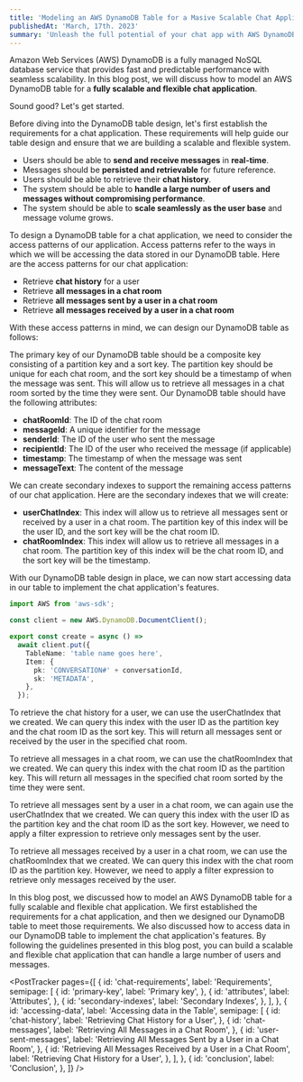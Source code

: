 ```yaml
---
title: 'Modeling an AWS DynamoDB Table for a Masive Scalable Chat Application'
publishedAt: 'March, 17th. 2023'
summary: 'Unleash the full potential of your chat app with AWS DynamoDB: Learn how to design a scalable and flexible database for your messaging needs.'
---
```


<CustomLink href='https://aws.amazon.com/dynamodb/'>Amazon Web Services (AWS) DynamoDB</CustomLink>
is a fully managed NoSQL database service that provides fast and predictable performance
with seamless scalability. In this blog post, we will discuss how to model an AWS
DynamoDB table for a **fully scalable and flexible chat application**.

<PostImage
  alt='DynamoDB notes'
  src='https://media.licdn.com/dms/image/C4E12AQFZznzQYAdPZQ/article-inline_image-shrink_1500_2232/0/1638862394136?e=1683158400&v=beta&t=BXlOYbw7IlxCU7TzbDDggv7Jcle0s4FHYb1RIFUQYRE'
  width='1000'
  height='700'
/>

Sound good? Let's get started.

<PostSubtitle id='chat-requirements' label='Requirements' />

Before diving into the DynamoDB table design, let's first establish the requirements for a chat application.
These requirements will help guide our table design and ensure that we are building a scalable and flexible system.

- Users should be able to **send and receive messages** in **real-time**.
- Messages should be **persisted and retrievable** for future reference.
- Users should be able to retrieve their **chat history**.
- The system should be able to **handle a large number of users and messages without compromising performance**.
- The system should be able to **scale seamlessly as the user base** and message volume grows.

<PostSubtitle id='designing-table' label='Designing the Table' />

To design a DynamoDB table for a chat application, we need to consider the access patterns of our application.
Access patterns refer to the ways in which we will be accessing the data stored in our DynamoDB table.
Here are the access patterns for our chat application:

- Retrieve **chat history** for a user
- Retrieve **all messages in a chat room**
- Retrieve **all messages sent by a user in a chat room**
- Retrieve **all messages received by a user in a chat room**

With these access patterns in mind, we can design our DynamoDB table as follows:

<PostMiniTitle id='primary-key' label='Primary key' />
The primary key of our DynamoDB table should be a composite key consisting of a partition
key and a sort key. The partition key should be unique for each chat room, and the
sort key should be a timestamp of when the message was sent. This will allow us to
retrieve all messages in a chat room sorted by the time they were sent.

<PostMiniTitle id='attributes' label='Attributes' />
Our DynamoDB table should have the following attributes:

- **chatRoomId**: The ID of the chat room
- **messageId**: A unique identifier for the message
- **senderId**: The ID of the user who sent the message
- **recipientId**: The ID of the user who received the message (if applicable)
- **timestamp**: The timestamp of when the message was sent
- **messageText**: The content of the message

<PostMiniTitle id='secondary-indexes' label='Secondary Indexes' />
We can create secondary indexes to support the remaining access patterns of our chat
application. Here are the secondary indexes that we will create:

- **userChatIndex**: This index will allow us to retrieve all messages sent or received by a user in a chat room. The partition key of this index will be the user ID, and the sort key will be the chat room ID.
- **chatRoomIndex**: This index will allow us to retrieve all messages in a chat room. The partition key of this index will be the chat room ID, and the sort key will be the timestamp.

<PostSubtitle id='accessing-data' label='Accessing Data in the Table' />
With our DynamoDB table design in place, we can now start accessing data in our table
to implement the chat application's features.

```ts showLineNumbers title="create-chat-conversation.ts"
import AWS from 'aws-sdk';

const client = new AWS.DynamoDB.DocumentClient();

export const create = async () =>
  await client.put({
    TableName: 'table name goes here',
    Item: {
      pk: 'CONVERSATION#' + conversationId,
      sk: 'METADATA',
    },
  });
```

<PostMiniTitle id='chat-history' label='Retrieving Chat History for a User' />
To retrieve the chat history for a user, we can use the userChatIndex that we created.
We can query this index with the user ID as the partition key and the chat room ID
as the sort key. This will return all messages sent or received by the user in the
specified chat room.

<PostMiniTitle
  id='chat-messages'
  label='Retrieving All Messages in a Chat Room'
/>
To retrieve all messages in a chat room, we can use the chatRoomIndex that we created.
We can query this index with the chat room ID as the partition key. This will return
all messages in the specified chat room sorted by the time they were sent.

<PostMiniTitle
  id='user-sent-messages'
  label='Retrieving All Messages Sent by a User in a Chat Room'
/>
To retrieve all messages sent by a user in a chat room, we can again use the userChatIndex
that we created. We can query this index with the user ID as the partition key and
the chat room ID as the sort key. However, we need to apply a filter expression to
retrieve only messages sent by the user.

<PostMiniTitle
  id='user-messages'
  label='Retrieving All Messages Received by a User in a Chat Room'
/>
To retrieve all messages received by a user in a chat room, we can use the chatRoomIndex
that we created. We can query this index with the chat room ID as the partition key.
However, we need to apply a filter expression to retrieve only messages received
by the user.

<PostImage
  alt='DynamoDB'
  src='https://images.ctfassets.net/1d31s1aajogl/5ZcoOX41SWWPDJJDzVpBfE/eb2ae1d1c6ebbbd3a2176bec219dbf47/dynamodb_lambda_s3_static-hosting_architecture.png'
  width='1000'
  height='450'
/>

<PostSubtitle id='conclusion' label='Conclusion' />
In this blog post, we discussed how to model an AWS DynamoDB table for a fully scalable
and flexible chat application. We first established the requirements for a chat application,
and then we designed our DynamoDB table to meet those requirements. We also discussed
how to access data in our DynamoDB table to implement the chat application's features.
By following the guidelines presented in this blog post, you can build a scalable
and flexible chat application that can handle a large number of users and messages.

<PostTracker
  pages={[
    {
      id: 'chat-requirements',
      label: 'Requirements',
      semipage: [
        {
          id: 'primary-key',
          label: 'Primary key',
        },
        {
          id: 'attributes',
          label: 'Attributes',
        },
        {
          id: 'secondary-indexes',
          label: 'Secondary Indexes',
        },
      ],
    },
    {
      id: 'accessing-data',
      label: 'Accessing data in the Table',
      semipage: [
        {
          id: 'chat-history',
          label: 'Retrieving Chat History for a User',
        },
        {
          id: 'chat-messages',
          label: 'Retrieving All Messages in a Chat Room',
        },
        {
          id: 'user-sent-messages',
          label: 'Retrieving All Messages Sent by a User in a Chat Room',
        },
        {
          id: 'Retrieving All Messages Received by a User in a Chat Room',
          label: 'Retrieving Chat History for a User',
        },
      ],
    },
    {
      id: 'conclusion',
      label: 'Conclusion',
    },
  ]}
/>
